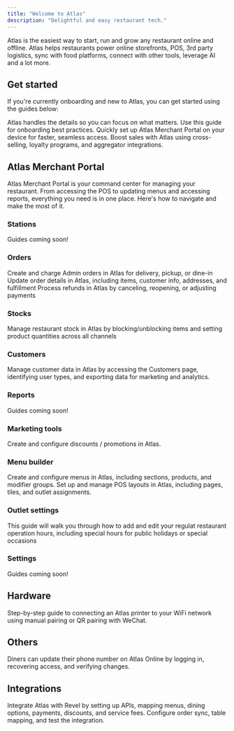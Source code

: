 ```yaml
---
title: "Welcome to Atlas"
description: "Delightful and easy restaurant tech."
---
```


Atlas is the easiest way to start, run and grow any restaurant online and offline. Atlas helps restaurants power online storefronts, POS, 3rd party logistics, sync with food platforms, connect with other tools, leverage AI and a lot more.

## Get started

If you're currently onboarding and new to Atlas, you can get started using the guides below:

<CardGroup cols="1">
  <Card title="Onboarding" icon="door-open" horizontal href="get-started/onboarding">
    Atlas handles the details so you can focus on what matters. Use this guide for onboarding best practices.
  </Card>
  <Card title="Install Atlas on your device" icon="download" horizontal href="get-started/installing-atlas">
    Quickly set up Atlas Merchant Portal on your device for faster, seamless access.
  </Card>
  <Card title="Set up Atlas to earn more" icon="money-bill-wave" horizontal href="get-started/sell-more">
    Boost sales with Atlas using cross-selling, loyalty programs, and aggregator integrations.
  </Card>
</CardGroup>

## Atlas Merchant Portal

Atlas Merchant Portal is your command center for managing your restaurant. From accessing the POS to updating menus and accessing reports, everything you need is in one place. Here's how to navigate and make the most of it.

### Stations

Guides coming soon\!

### Orders

<CardGroup cols="1">
  <Card title="How to create and charge Admin orders" horizontal href="merchant-portal/admin-orders">
    Create and charge Admin orders in Atlas for delivery, pickup, or dine-in
  </Card>
  <Card title="How to update order details" horizontal href="merchant-portal/editing-order">
    Update order details in Atlas, including items, customer info, addresses, and fulfillment
  </Card>
  <Card title="How to refund on Atlas" horizontal href="merchant-portal/refunds">
    Process refunds in Atlas by canceling, reopening, or adjusting payments
  </Card>
</CardGroup>

### Stocks

<Card title="How to use the Stocks page" icon="table" horizontal href="merchant-portal/stocks">
  Manage restaurant stock in Atlas by blocking/unblocking items and setting product quantities across all channels
</Card>

### Customers

<Card title="How to use customers' data" icon="users" horizontal href="merchant-portal/customers-data">
  Manage customer data in Atlas by accessing the Customers page, identifying user types, and exporting data for marketing and analytics.
</Card>

### Reports

Guides coming soon\!

### Marketing tools

<CardGroup cols="1">
  <Card title="How to create discounts" icon="megaphone" horizontal href="merchant-portal/add-discounts">
    Create and configure discounts / promotions in Atlas.
  </Card>
</CardGroup>

### Menu builder

<CardGroup cols="1">
  <Card title="How to create menus" horizontal href="configuring-atlas/create-menus">
    Create and configure menus in Atlas, including sections, products, and modifier groups.
  </Card>
  <Card title="How to set up POS Layouts" horizontal href="configuring-atlas/pos-layout">
    Set up and manage POS layouts in Atlas, including pages, tiles, and outlet assignments.
  </Card>
</CardGroup>

### Outlet settings

<CardGroup cols="1">
  <Card title="How to add operating hours and special hours" horizontal href="merchant-portal/operating-hours">
    This guide will walk you through how to add and edit your regulat restaurant operation hours, including special hours for public holidays or special occasions
  </Card>
</CardGroup>

### Settings

Guides coming soon\!

## Hardware

<Card title="Connect an Atlas Printer to WiFi" horizontal href="others/printers">
  Step-by-step guide to connecting an Atlas printer to your WiFi network using manual pairing or QR pairing with WeChat.
</Card>

## Others

<Card title="How your customers can update their phone" horizontal href="others/diners-phone-update">
  Diners can update their phone number on Atlas Online by logging in, recovering access, and verifying changes.
</Card>

## Integrations

<Card title="Hot to set up Revel integration" horizontal href="configuring-atlas/revel-setup">
  Integrate Atlas with Revel by setting up APIs, mapping menus, dining options, payments, discounts, and service fees. Configure order sync, table mapping, and test the integration.
</Card>